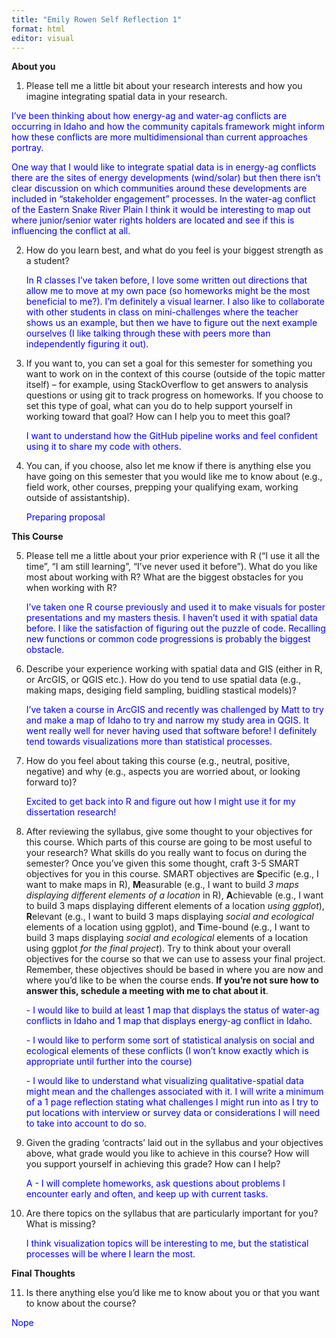 ```yaml
---
title: "Emily Rowen Self Reflection 1"
format: html
editor: visual
---
```


**About you**

1.  Please tell me a little bit about your research interests and how you imagine integrating spatial data in your research.

  [I've been thinking about how energy-ag and water-ag conflicts are occurring in Idaho and how the community capitals framework might inform how these conflicts are more multidimensional than current approaches portray.]{style="color:#0000FF"}

  [One way that I would like to integrate spatial data is in energy-ag conflicts there are the sites of energy developments (wind/solar) but then there isn't clear discussion on which communities around these developments are included in "stakeholder engagement" processes. In the water-ag conflict of the Eastern Snake River Plain I think it would be interesting to map out where junior/senior water rights holders are located and see if this is influencing the conflict at all.]{style="color:#0000FF"}

2.  How do you learn best, and what do you feel is your biggest strength as a student?

    [In R classes I've taken before, I love some written out directions that allow me to move at my own pace (so homeworks might be the most beneficial to me?). I'm definitely a visual learner. I also like to collaborate with other students in class on mini-challenges where the teacher shows us an example, but then we have to figure out the next example ourselves (I like talking through these with peers more than independently figuring it out).]{style="color:#0000FF"}

3.  If you want to, you can set a goal for this semester for something you want to work on in the context of this course (outside of the topic matter itself) – for example, using StackOverflow to get answers to analysis questions or using git to track progress on homeworks. If you choose to set this type of goal, what can you do to help support yourself in working toward that goal? How can I help you to meet this goal?

    [I want to understand how the GitHub pipeline works and feel confident using it to share my code with others.]{style="color:#0000FF"}

4.  You can, if you choose, also let me know if there is anything else you have going on this semester that you would like me to know about (e.g., field work, other courses, prepping your qualifying exam, working outside of assistantship).

    [Preparing proposal]{style="color:#0000FF"}

**This Course**

5.  Please tell me a little about your prior experience with R ("I use it all the time", "I am still learning", "I've never used it before"). What do you like most about working with R? What are the biggest obstacles for you when working with R?

    [I've taken one R course previously and used it to make visuals for poster presentations and my masters thesis. I haven't used it with spatial data before. I like the satisfaction of figuring out the puzzle of code. Recalling new functions or common code progressions is probably the biggest obstacle.]{style="color:#0000FF"}

6.  Describe your experience working with spatial data and GIS (either in R, or ArcGIS, or QGIS etc.). How do you tend to use spatial data (e.g., making maps, desiging field sampling, buidling stastical models)?

    [I've taken a course in ArcGIS and recently was challenged by Matt to try and make a map of Idaho to try and narrow my study area in QGIS. It went really well for never having used that software before! I definitely tend towards visualizations more than statistical processes.]{style="color:#0000FF"}

7.  How do you feel about taking this course (e.g., neutral, positive, negative) and why (e.g., aspects you are worried about, or looking forward to)?

    [Excited to get back into R and figure out how I might use it for my dissertation research!]{style="color:#0000FF"}

8.  After reviewing the syllabus, give some thought to your objectives for this course. Which parts of this course are going to be most useful to your research? What skills do you really want to focus on during the semester? Once you've given this some thought, craft 3-5 SMART objectives for you in this course. SMART objectives are **S**pecific (e.g., I want to make maps in R), **M**easurable (e.g., I want to build *3 maps displaying different elements of a location* in R), **A**chievable (e.g., I want to build 3 maps displaying different elements of a location *using ggplot*), **R**elevant (e.g., I want to build 3 maps displaying *social and ecological* elements of a location using ggplot), and **T**ime-bound (e.g., I want to build 3 maps displaying *social and ecological* elements of a location using ggplot *for the final project*). Try to think about your overall objectives for the course so that we can use to assess your final project. Remember, these objectives should be based in where you are now and where you'd like to be when the course ends. **If you're not sure how to answer this, schedule a meeting with me to chat about it**.

    [-   I would like to build at least 1 map that displays the status of water-ag conflicts in Idaho and 1 map that displays energy-ag conflict in Idaho.]{style="color:#0000FF"}

    [-   I would like to perform some sort of statistical analysis on social and ecological elements of these conflicts (I won't know exactly which is appropriate until further into the course)]{style="color:#0000FF"}

    [-   I would like to understand what visualizing qualitative-spatial data might mean and the challenges associated with it. I will write a minimum of a 1 page reflection stating what challenges I might run into as I try to put locations with interview or survey data or considerations I will need to take into account to do so.]{style="color:#0000FF"}

9.  Given the grading 'contracts' laid out in the syllabus and your objectives above, what grade would you like to achieve in this course? How will you support yourself in achieving this grade? How can I help?

    [A - I will complete homeworks, ask questions about problems I encounter early and often, and keep up with current tasks.]{style="color:#0000FF"}

10. Are there topics on the syllabus that are particularly important for you? What is missing?

    [I think visualization topics will be interesting to me, but the statistical processes will be where I learn the most.]{style="color:#0000FF"}

**Final Thoughts**

11. Is there anything else you'd like me to know about you or that you want to know about the course?

  [Nope]{style="color:#0000FF"}

